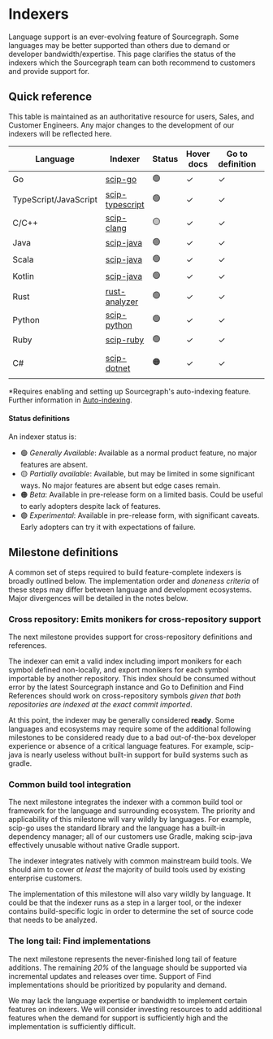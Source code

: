 # Indexers

Language support is an ever-evolving feature of Sourcegraph. Some languages may be better supported than others due to demand or developer bandwidth/expertise. This page clarifies the status of the indexers which the Sourcegraph team can both recommend to customers and provide support for.

## Quick reference

This table is maintained as an authoritative resource for users, Sales, and Customer Engineers. Any major changes to the development of our indexers will be reflected here.

|       Language        |     Indexer     | Status | Hover docs | Go to definition | Find references | Cross-file | Cross-repository | Find implementations |  Build tooling   |
| --------------------- | --------------- | ------ | ---------- | ---------------- | --------------- | ---------- | ---------------- | -------------------- | ---------------- |
| Go                    | [scip-go](https://github.com/sourcegraph/scip-go)         | 🟢      | ✓          | ✓                | ✓               | ✓          | ✓                | ✓                    |                |
| TypeScript/JavaScript | [scip-typescript](https://github.com/sourcegraph/scip-typescript) | 🟢      | ✓          | ✓                | ✓               | ✓          | ✓                | ✓                    |                |
| C/C++                 | [scip-clang](https://github.com/sourcegraph/scip-clang)      | 🟡      | ✓          | ✓                | ✓               | ✓          | ✓                | ✗                    |          |
| Java                  | [scip-java](https://sourcegraph.github.io/scip-java/docs/getting-started.html#supported-build-tools)       | 🟢      | ✓          | ✓                | ✓               | ✓*         | ✓                | ✓                    |      |
| Scala                 | [scip-java](https://sourcegraph.github.io/scip-java/docs/getting-started.html#supported-build-tools)      | 🟢      | ✓          | ✓                | ✓               | ✓*         | ✓                | ✓                    |        |
| Kotlin                | [scip-java](https://sourcegraph.github.io/scip-java/docs/getting-started.html#supported-build-tools)       | 🟢      | ✓          | ✓                | ✓               | ✓*         | ✗                | ✓                    |        |
| Rust                  | [rust-analyzer](https://rust-analyzer.github.io/)    | 🟢      | ✓          | ✓                | ✓               | ✓*         | ✗                | ✓                    |       |
| Python                | [scip-python](https://github.com/sourcegraph/scip-python)      | 🟢      | ✓          | ✓                | ✓               | ✓          | ✓                | ✓                    |       |
| Ruby                  | [scip-ruby](https://github.com/sourcegraph/scip-ruby)       | 🟢      | ✓          | ✓                | ✓               | ✓          | ✗                | ✓                    |         |
| C#                    | [scip-dotnet](https://github.com/sourcegraph/scip-dotnet)     | 🟠      | ✓          | ✓                | ✓               | ✗          | ✓                | ✓                    | `.sln` and `.csproj` |

*Requires enabling and setting up Sourcegraph's auto-indexing feature. Further information in [Auto-indexing](/code_navigation/explanations/auto_indexing).

#### Status definitions

An indexer status is:

- 🟢 _Generally Available_: Available as a normal product feature, no major features are absent.
- 🟡 _Partially available_: Available, but may be limited in some significant ways. No major features are absent but edge cases remain.
- 🟠 _Beta_: Available in pre-release form on a limited basis. Could be useful to early adopters despite lack of features.
- 🟣 _Experimental_: Available in pre-release form, with significant caveats. Early adopters can try it with expectations of failure.

## Milestone definitions

A common set of steps required to build feature-complete indexers is broadly outlined below. The implementation order and _doneness criteria_ of these steps may differ between language and development ecosystems. Major divergences will be detailed in the notes below.

### Cross repository: Emits monikers for cross-repository support

The next milestone provides support for cross-repository definitions and references.

The indexer can emit a valid index including import monikers for each symbol defined non-locally, and export monikers for each symbol importable by another repository. This index should be consumed without error by the latest Sourcegraph instance and Go to Definition and Find References should work on cross-repository symbols _given that both repositories are indexed at the exact commit imported_.

At this point, the indexer may be generally considered **ready**. Some languages and ecosystems may require some of the additional following milestones to be considered ready due to a bad out-of-the-box developer experience or absence of a critical language features. For example, scip-java is nearly useless without built-in support for build systems such as gradle.

### Common build tool integration

The next milestone integrates the indexer with a common build tool or framework for the language and surrounding ecosystem. The priority and applicability of this milestone will vary wildly by languages. For example, scip-go uses the standard library and the language has a built-in dependency manager; all of our customers use Gradle, making scip-java effectively unusable without native Gradle support.

The indexer integrates natively with common mainstream build tools. We should aim to cover _at least_ the majority of build tools used by existing enterprise customers.

The implementation of this milestone will also vary wildly by language. It could be that the indexer runs as a step in a larger tool, or the indexer contains build-specific logic in order to determine the set of source code that needs to be analyzed.

### The long tail: Find implementations

The next milestone represents the never-finished long tail of feature additions. The remaining _20%_ of the language should be supported via incremental updates and releases over time. Support of Find implementations should be prioritized by popularity and demand.

We may lack the language expertise or bandwidth to implement certain features on indexers. We will consider investing resources to add additional features when the demand for support is sufficiently high and the implementation is sufficiently difficult.
